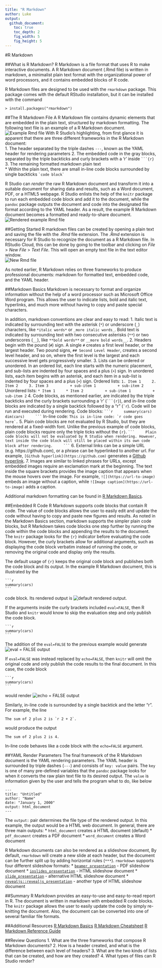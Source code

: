 ```yaml
---
title: "R Markdown"
author: Luke
output:
  github_document:
    toc: true
    toc_depth: 2
    fig_width: 5
    fig_height: 5
---
```


#R Markdown

##What is R Markdown?
R Markdown is a file format that uses R to make interactive documents. A R Markdown document (.Rmd file) is written in markdown, a minimalist plain text format with the organizational power of word processors, and it contains embedded blocks of R code. 

R Markdown files are designed to be used with the `rmarkdown` package. This package comes with the default RStudio installation, but it can be installed with the command
```
> install.packages("rmarkdown")
``` 


##The R Markdown File
A R Markdown file contains dynamic elements that are embedded in the plain text, structured by markdown formatting. The following text file is an example of a R Markdown document. 
![Example Rmd file](example_rmd.png)
With R Studio's highlighting, from first glance it is apparent that there are three different frameworks in the R Markdown document:  
1. The header separated by the triple dashes `---`, known as the YAML header for rendering parameters
2. The embedded code in the gray blocks, separated by the triple backticks and curly brackets with a 'r' inside `` ```{r} ``  
3. The remaining formatted markdown plain text  
* Within the plain text, there are small in-line code blocks surrounded by single backticks `` `code block` ``

R Studio can _render_ the raw R Markdown document and transform it into a suitable document for sharing data and results, such as a Word document, PDF, or a HTML5 webpage. R Studio enlists the help of the `knitr` package to run each embedded code block and add it to the document, while the `pandoc` package outputs the document and code into the designated file format according to the YAML header. As a result, the example R Markdown document becomes a formatted and ready-to-share document. 
![Rendered example Rmd file](example_rendered_rmd.png)


##Getting Started
R markdown files can be created by opening a plain text and saving the file with the _.Rmd_ file extension. The _.Rmd_ extension is necessary for R Studio to recognize the document as a R Markdown file. In RStudio Cloud, this can be done by going to the toolbar and clicking on _File_ > _New File_ > _Text File_.  This will open an empty text file in the text editor window.  
![New Rmd file](new_rmd.png)

As noted earlier, R Markdown relies on three frameworks to produce professional documents: markdown for formatted text, embedded code, and the YAML header.

##Markdown Basics
Markdown is necessary to format and organize information without the help of a word processor such as Microsoft Office Word program. This allows the user to indicate lists, bold and italic text, hyperlinks, and much more without having to copy and paste special characters. 

In addition, markdown conventions are clear and easy to read:
1. Italic text is indicated by surrounding text with the asterisk (`*`) or underscore (`_`) characters, like `*italic words*` or `_more italic words_`. Bold text is indicated by surrounding text with two consecutive asterisks (`**`) or two underscores (`__`), like `**bold words**` or `__more bold words__`.
2. Headers begin with the pound (`#`) sign. A single `#` creates a first level header, or the largest header. Two pound signs, `## Second Level Header`, creates a second level header, and so on, where the first level is the largest and each successive level gets progressively smaller.
3. Lists can be ordered or unordered. In an ordered list, each line starts with the numeric placement, and sub-lists are indented by four spaces and a plus (`+`) sign. In unordered lists, each item begins with an asterisk, and each item in a sub-list is indented by four spaces and a plus (`+`) sign.
    Ordered lists:
    ```
    1. Item 1
    2. Item 2
    3. Item 3
         + sub-item 1
         + sub-item 2
    ```
    Unordered lists:
    ```
    * Item 1
    * Item 2
	     + sub-item 1
	     + sub-item 2
	 ```
4. Code blocks, as mentioned earlier, are indicated by the triple backticks and the curly brackets surrounding a 'r' (`` ```{r} ``), and in-line code blocks are indicated by a single backtick followed by a "r" (`` `r ``). Code will be run and executed during rendering.
    Code blocks:
	````
	```r
    summary(cars)
    dim(cars)
    ```
	````
	In-line code:
	````
	This is in-line code: `r code goes here`.
	````
5. Plain code blocks are not evaluated by R Studio, but they are rendered at a fixed-width font. Unlike the previous example of code blocks, plain code blocks require only the triple ticks without the `{r}`.
    ````
    ```
    Plain code blocks will not be evaluated by R Studio when rendering. However, text inside the code block will still be placed within its own code block after rendering.
    ```
    ```` 
6. External links can be a simple URL (e.g. https://github.com), or a phrase can be hyperlinked to another url. For example, `[Github hyperlink](https://github.com)` generates a [Github hyperlink](https://github.com).
7. Images are similar to linked phrases for URLs, except embedded images require an exclamation mark at the beginning. The text inside the square brackets provides the image caption that appears when the mouse hovers over the image. For example, `![](https://url-to-image)` embeds an image without a caption, while `![Image caption](https://url-to-image)` adds a caption.

Additional markdown formatting can be found in [R Markdown Basics](http://rmarkdown.rstudio.com/authoring_basics.html).

##Embedded R Code
R Markdown supports code blocks that contain R code. The value of code blocks allows the user to easily edit and update the code without having to copy and paste new figures and results. As noted in the Markdown Basics section, markdown supports the simpler plain code blocks, but R Markdown takes code blocks one step further by running the code within the code blocks and appending the results to the document. The `knitr` package looks for the `{r}` indicator before evaluating the code block. However, the curly brackets allow for additional arguments, such as displaying the code block verbatim instead of running the code, or removing the original code and display only the results. 

The default usage of `{r}` keeps the original code block and publishes both the code block and its output. In the example R Markdown document, this is illustrated by the 
````
```r
summary(cars)
```
````
code block. Its rendered output is 
![default rendered output](default_rendered_output.png).

If the arguments inside the curly brackets included `eval=FALSE`, then R Studio and `knitr` would know to skip the evaluation step and only publish the code block. 
````
```r
summary(cars)
```
````
The addition of the `eval=FALSE` to the previous example would generate 
![eval = FALSE output](eval_false.png)

If `eval=FALSE`  was instead replaced by `echo=FALSE`, then `knitr` will omit the original code and only publish the code results to the final document. In this case, the code block
````
```r
summary(cars)
```
````
would render 
![echo = FALSE output](echo_false.png)

Similarly, in-line code is surrounded by a single backtick and the letter "r". For example, the line 
```
The sum of 2 plus 2 is `r 2 + 2`.
```
would produce the output
```
The sum of 2 plus 2 is 4.
```
In-line code behaves like a code block with the `echo=FALSE` argument.

##YAML Render Parameters
The final framework of the R Markdown document is the YAML rendering parameters. The YAML header is surrounded by triple dashes (`---`) and consists of `key: value` pairs. The `key` is one of many pre-defined variables that the `pandoc` package looks for when it converts the raw plain text file to its desired output. The `value` is information given by the user and tells the program what to do, like below
```
---
title: "Untitled"
author: "Name"
date: "January 1, 2000"
output: html_document
---
```
The `output:` pair determines the file type of the rendered output. In this example, the output would be a HTML web document. In general, there are three main outputs:
* `html_document` creates a HTML document (default)
* `pdf_document` creates a PDF document
* `word_document` creates a Word document

R Markdown documents can also be rendered as a slideshow document, By default, `rmarkdown` will create a new slide at each header, but the document can be further split up by adding horizontal rules (`***`). `rmarkdown` supports four different slideshow formats:
* [`beamer_presentation`](http://rmarkdown.rstudio.com/beamer_presentation_format.html) - PDF slideshow document
* [`ioslides_presentation`](http://rmarkdown.rstudio.com/ioslides_presentation_format.html) - HTML slideshow document
* [`slide_presentation`](http://rmarkdown.rstudio.com/slidy_presentation_format.html) - alternative HTML slideshow document
* [`revealjs::revealjs_presentation`](http://rmarkdown.rstudio.com/revealjs_presentation_format.html) - another type of HTML slideshow document

##Summary
R Markdown provides an easy-to-use and easy-to-read report in R. The document is written in markdown with embedded R code blocks. The `knitr` package allows the user to easily update the code by simply re-knitting the document. Also, the document can be converted into one of several familiar file formats.


##Additional Resources
[R Markdown Basics](http://rmarkdown.rstudio.com/authoring_basics.html)
[R Markdown Cheatsheet](https://www.rstudio.com/wp-content/uploads/2016/03/rmarkdown-cheatsheet-2.0.pdf)
[R Markdown Reference Guide](https://www.rstudio.com/wp-content/uploads/2015/03/rmarkdown-reference.pdf)

##Review Questions
1. What are the three frameworks that compose R Markdown documents?
2. How is a header created, and what is the difference between each level of headers?
3. What are the two kinds of lists that can be created, and how are they created?
4. What types of files can R Studio render?
